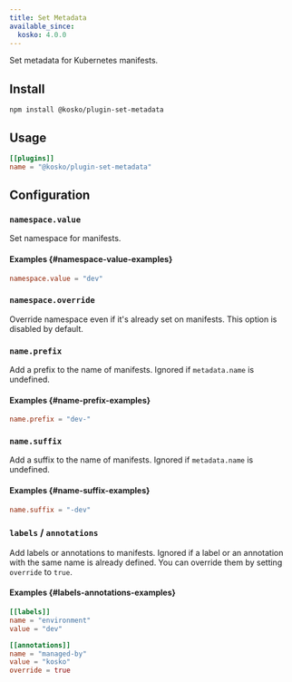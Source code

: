 ```yaml
---
title: Set Metadata
available_since:
  kosko: 4.0.0
---
```


Set metadata for Kubernetes manifests.

## Install

```shell npm2yarn
npm install @kosko/plugin-set-metadata
```

## Usage

```toml
[[plugins]]
name = "@kosko/plugin-set-metadata"
```

## Configuration

### `namespace.value`

Set namespace for manifests.

#### Examples {#namespace-value-examples}

```toml
namespace.value = "dev"
```

### `namespace.override`

Override namespace even if it's already set on manifests. This option is disabled by default.

### `name.prefix`

Add a prefix to the name of manifests. Ignored if `metadata.name` is undefined.

#### Examples {#name-prefix-examples}

```toml
name.prefix = "dev-"
```

### `name.suffix`

Add a suffix to the name of manifests. Ignored if `metadata.name` is undefined.

#### Examples {#name-suffix-examples}

```toml
name.suffix = "-dev"
```

### `labels` / `annotations`

Add labels or annotations to manifests. Ignored if a label or an annotation with the same name is already defined. You can override them by setting `override` to `true`.

#### Examples {#labels-annotations-examples}

```toml
[[labels]]
name = "environment"
value = "dev"

[[annotations]]
name = "managed-by"
value = "kosko"
override = true
```
